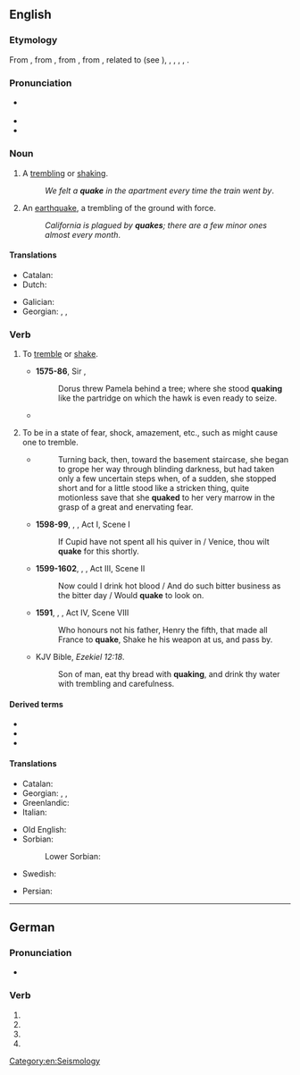 ==English==

===Etymology===
From {{inh|en|enm|quaken}}, from {{inh|en|ang|cwacian|t=to quake, tremble, chatter}}, from {{inh|en|gem-pro|*kwakōną|t=to shake, quiver, tremble}}, from {{der|en|ine-pro|*gʷog-|t=to shake, swing}}, related to {{cog|ang|cweċċan|t=to shake, swing, move, vibrate, shake off, give up}} (see {{l|en|quitch}}), <!--{{etyl|frs|-}} {{term|kwakkelje|t=to flounder, limp|lang=frs}},--> {{cog|nl|kwakkelen|t=to ail, be ailing}}, {{cog|de|Quackelei|t=chattering}}, {{cog|da|kvakle|t=to bungle}}, {{cog|la|vēxō|t=toss, shake violently, jostle, vex}}, {{cog|ga|bogadh|t=a move, movement, shift, change}}.

===Pronunciation===
* {{a|GenAm|RP}} {{IPA|en|/kweɪk/}}
* {{audio|en|en-us-quake.ogg|Audio (US)}}
* {{rhymes|en|eɪk}}

===Noun===
{{en-noun}}

# A [[tremble|trembling]] or [[shake|shaking]].
#: ''We felt a '''quake''' in the apartment every time the train went by''.
# An [[earthquake]], a trembling of the ground with force.
#: ''California is plagued by '''quakes'''; there are a few minor ones almost every month''.

====Translations====
{{trans-top|trembling or shaking}}
* Catalan: {{t+|ca|tremolor|m}}
* Dutch: {{t+|nl|beving|f}}
{{trans-mid}}
* Galician: {{t|gl|tremor|m}}
* Georgian: {{t|ka|ცახცახი}}, {{t|ka|კანკალი}}, {{t|ka|თრთოლა}}
{{trans-bottom}}

{{trans-see|earthquake}}

===Verb===
{{en-verb|quakes|quaking|quaked|past2=quoke|past2_qual=archaic|past3=quook|past3_qual=obsolete}}

# {{lb|en|intransitive}} To [[tremble]] or [[shake]].
#: {{ux|en|I felt the ground '''quaking''' beneath my feet.}}
#* '''1575-86''', Sir {{w|Philip Sidney}}, ''{{w|The Countess of Pembroke's Arcadia}}''
#*: Dorus threw Pamela behind a tree; where she stood '''quaking''' like the partridge on which the hawk is even ready to seize.
#* {{RQ:KJV|Nahum|1|5||The mountains '''quake''' at him, and the hills melt, and the earth is burnt at his presence.}}
# {{lb|en|intransitive|figurative}} To be in a state of fear, shock, amazement, etc., such as might cause one to tremble.
#* {{RQ:Vance Nobody|III}}
#*: Turning back, then, toward the basement staircase, she began to grope her way through blinding darkness, but had taken only a few uncertain steps when, of a sudden, she stopped short and for a little stood like a stricken thing, quite motionless save that she '''quaked''' to her very marrow in the grasp of a great and enervating fear.
#* '''1598-99''', {{w|William Shakespeare}}, ''{{w|Much Ado About Nothing}}'', Act I, Scene I
#*: If Cupid have not spent all his quiver in / Venice, thou wilt '''quake''' for this shortly.
#* '''1599-1602''', {{w|William Shakespeare}}, ''{{w|Hamlet}}'', Act III, Scene II
#*: Now could I drink hot blood / And do such bitter business as the bitter day / Would '''quake''' to look on.
#* '''1591''', {{w|William Shakespeare}}, ''{{w|Henry VI, part 2}}'', Act IV, Scene VIII
#*: Who honours not his father, Henry the fifth, that made all France to '''quake''', Shake he his weapon at us, and pass by.
#* KJV Bible, ''Ezekiel 12:18''.
#*: Son of man, eat thy bread with '''quaking''', and drink thy water with trembling and carefulness.

====Derived terms====
* {{l|en|quakebreech}}
* {{l|en|quakebuttock}}
* {{l|en|Quaker}}

====Translations====
{{trans-top|tremble or shake}}
* Catalan: {{t+|ca|tremolar}}
* Georgian: {{t|ka|თრთოლა}}, {{t|ka|კანკალი}}, {{t|ka|ცახცახი}}
* Greenlandic: {{t|kl|nuna sajuppoq}}
* Italian: {{t+|it|tremare}}
{{trans-mid}}
* Old English: {{t|ang|āgrīsan}}
* Sorbian:
*: Lower Sorbian: {{t|dsb|rdžaś|impf}}
* Swedish: {{t+|sv|skaka}}
{{trans-bottom}}

{{checktrans-top}}
* Persian: {{t+check|fa|تکان|tr=tekân|sc=fa-Arab}}
{{trans-mid}}
{{trans-bottom}}

[[Category:en:Seismology]]

----

==German==

===Pronunciation===
* {{audio|de|De-quake.ogg|Audio}}

===Verb===
{{head|de|verb form}}

# {{de-verb form of|quaken|1|s|g}}
# {{de-verb form of|quaken|i|s}}
# {{de-verb form of|quaken|1|s|k1}}
# {{de-verb form of|quaken|3|s|k1}}